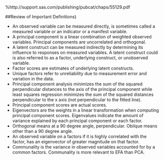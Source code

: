 

%http://support.sas.com/publishing/pubcat/chaps/55129.pdf

##Review of Important Definitions}

*  An observed variable can be measured directly, is sometimes called a measured variable or an indicator or a
manifest variable.
*  A principal component is a linear combination of weighted observed variables. Principal components are
uncorrelated and orthogonal.
*  A latent construct can be measured indirectly by determining its influence to responses on measured variables. A latent construct could is also referred to as a factor, underlying construct, or unobserved variable.
*  Factor scores are estimates of underlying latent constructs.
*  Unique factors refer to unreliability due to measurement error and variation in the data.
*  Principal component analysis minimizes the sum of the squared perpendicular distances to the axis of the
principal component while least squares regression minimizes the sum of the squared distances perpendicular to the
x axis (not perpendicular to the fitted line).
*  Principal component scores are actual scores.
*  Eigenvectors are the weights in a linear transformation when computing principal component scores.
Eigenvalues indicate the amount of variance explained by each principal component or each factor.
*  Orthogonal means at a 90 degree angle, perpendicular.
Obilque means other than a 90 degree angle.
*  An observed variable \textbf{\emph{loads}} on a factors if it is highly correlated with the factor, has an eigenvector of greater magnitude on that factor.
*  Communality is the variance in observed variables accounted for by a common factors. Communality is more
relevant to EFA than PCA.






